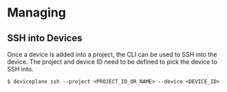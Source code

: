 
<Docs title="Managing">

# Managing

## SSH into Devices

Once a device is added into a project, the CLI can be used to SSH into the device. The project and device ID need to be defined to pick the device to SSH into.

```
$ deviceplane ssh --project <PROJECT_ID_OR_NAME> --device <DEVICE_ID>
```

</Docs>
